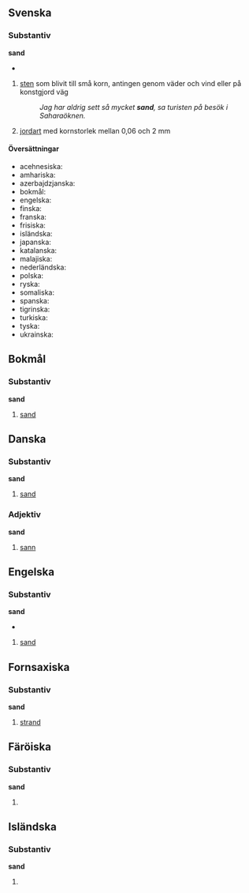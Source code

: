 {{se även|sanð}}
{{wikipedia}}

==Svenska==
===Substantiv===
{{sv-subst-n-oräkn}}
'''sand'''
*{{uttal|sv|enkel=sand|ipa=sand}}
#[[sten]] som blivit till små korn, antingen genom väder och vind eller på konstgjord väg
#:''Jag har aldrig sett så mycket '''sand''', sa turisten på besök i Saharaöknen.''
#{{tagg|geologi}} [[jordart]] med kornstorlek mellan 0,06 och 2 mm
:{{avgränsare}}
:{{etymologi|Av {{härledning|sv|gmq-fsv|sander}}, av {{härledning|sv|non|sandr}}, av urgermanska ''[[*sanda]](z)''. Besläktat med isländska ''[[sandur#Isländska|sandur]]'', norska ''[[#Norska|sand]]'' fornengelska ''[[#Fornengelska|sand]]'' (engelska ''[[#Engelska|sand]]''), fornhögtyska ''[[sant#Fornhögtyska|sant]]'' (tyska ''[[Sand#Tyska|Sand]]''). Ytterst av urindoeuropeiska ''[[*sam]](a)dho-'', motsvarande grekiska [[ἄμαθος]], ''amathos'', "sand"; troligen en uttalsförenkling av ''[[*bhsam]](a)dho-'', av roten ''[[*bhes-]]'', med rotbetydelsen "att [[krossa]]", "att gnugga". Härigenom besläktat med latin ''[[sabulum]]'', grekiska [[ψάμμος]], ''psammos'' (varav ''[[psammit]]''), båda "sand", och sanskrit ''bhas'', "sönderkrossa".}}
:{{sammansättningar|[[fogsand]], [[kabelsand]], [[kattsand]], [[kvartssand]], [[kvicksand]], [[sanddyna]], [[sandjord]], [[sandkaka]], [[sandkorn]], [[sandkrypare]], [[sandlåda]], [[sandmask]], [[sandmaskros]], [[sandslott]], [[sandsnäppa]], [[sandsten]], [[sandstrand]], [[sandtäkt]], [[sandtärna]], [[sandöken]], [[sättsand]]}}
:{{fraser|[[sticka huvudet i sanden]]}}
:{{seäven|[[grus]], [[singel]]}}
:{{anagram|[[dans]], [[Dans]]}}

====Översättningar====
{{ö-topp|små korn sten}}
*acehnesiska: {{ö|ace|anoë}}
*amhariska: {{ö|am|አሸዋ}}
*azerbajdzjanska: {{ö+|az|qum}}
*bokmål: {{ö+|no|sand}}
*engelska: {{ö+|en|sand}}
*finska: {{ö+|fi|hiekka}}
*franska: {{ö+|fr|sable|m}}
*frisiska: {{ö+|fy|sân|n}}
*isländska: {{ö+|is|sandur}}
*japanska: {{ö+|ja|砂|tr=suna}}
*katalanska: {{ö+|ca|sorra}}
*malajiska: {{ö+|ms|pasir}}
*nederländska: {{ö+|nl|zand|n}}
*polska: {{ö+|pl|piasek|m}}
*ryska: {{ö+|ru|песок|m|tr=pesók}}
*somaliska: {{ö+|so|ciid}}
*spanska: {{ö+|es|arena|f}}
*tigrinska: {{ö+|ti|ሑጻ}}
*turkiska: {{ö+|tr|kum}}
*tyska: {{ö+|de|Sand|m}}
*ukrainska: {{ö+|uk|пісо́к|m}}
{{ö-botten}}

==Bokmål==
===Substantiv===
{{subst|no}}
'''sand''' {{m}}
#[[sand#Svenska|sand]]
#:{{etymologi|Av {{härledning|no|non|sandr}}, av urgermanska ''[[*samdaz]]'', av urindoeuropeiska''*sámh₂dʰos''.}}
#:{{homofoner|sann|språk=no}}
#:{{sammansättningar|[[sandkasse]]}}

==Danska==
===Substantiv===
{{da-subst-t-oräkn|sand|sandet}}
'''sand'''
#[[sand#Svenska|sand]]
#:{{etymologi|Av {{härledning|da|non|sandr}}, av urgermanska ''[[*samdaz]]'', av urindoeuropeiska''*sámh₂dʰos''.}}
#:{{sammansättningar|[[sandbanke]], [[sandflugt]], [[sandkasse]], [[sandpapir]], [[sandstrand]]}}

===Adjektiv===
{{adj|da}}
'''sand'''
#[[sann]]
#:{{synonymer|[[rigtig]]}}
#:{{antonymer|[[falsk]]}}
#:{{etymologi|Av {{härledning|da|non|sannr, saðr}}, av urgermanska ''[[*sanþaz]]'', av urindoeuropeiska ''[[*h₁sónts]]'' ("varande, existerande"), presens particip av [[*h₁es-]] ("att vara").}}

==Engelska==
===Substantiv===
{{subst|en}}
'''sand'''
*{{uttal|en|ipa=sænd}}
#{{tagg||språk=en}} [[sand#Svenska|sand]]

==Fornsaxiska==
===Substantiv===
{{subst|osx}}
'''sand'''
#[[strand]]

==Färöiska==
===Substantiv===
'''sand'''
#{{böjning|fo|subst|sandur}}

==Isländska==
===Substantiv===
'''sand'''
#{{böjning|is|subst|sandur}}

